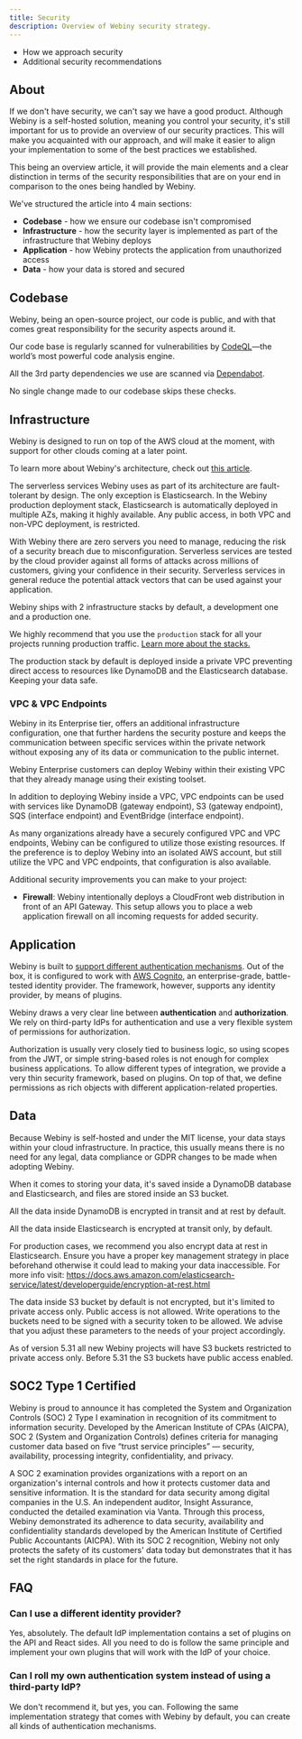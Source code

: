 ```yaml
---
title: Security
description: Overview of Webiny security strategy.
---
```



<Alert type="success" title="What You’ll Learn">

- How we approach security
- Additional security recommendations

</Alert>

## About

If we don't have security, we can't say we have a good product. Although Webiny is a self-hosted solution, meaning you control your security, it's still important for us to provide an overview of our security practices. This will make you acquainted with our approach, and will make it easier to align your implementation to some of the best practices we established.

This being an overview article, it will provide the main elements and a clear distinction in terms of the security responsibilities that are on your end in comparison to the ones being handled by Webiny.

We've structured the article into 4 main sections:

- **Codebase** - how we ensure our codebase isn't compromised
- **Infrastructure** - how the security layer is implemented as part of the infrastructure that Webiny deploys
- **Application** - how Webiny protects the application from unauthorized access
- **Data** - how your data is stored and secured

## Codebase

Webiny, being an open-source project, our code is public, and with that comes great responsibility for the security aspects around it.

Our code base is regularly scanned for vulnerabilities by [CodeQL](https://securitylab.github.com/tools/codeql)—the world’s most powerful code analysis engine.

All the 3rd party dependencies we use are scanned via [Dependabot](https://dependabot.com).

No single change made to our codebase skips these checks.

## Infrastructure

Webiny is designed to run on top of the AWS cloud at the moment, with support for other clouds coming at a later point.

<Alert type="info" title="Webiny Architecture">

To learn more about Webiny's architecture, check out [this article](../../architecture/introduction).

</Alert>

The serverless services Webiny uses as part of its architecture are fault-tolerant by design. The only exception is Elasticsearch. In the Webiny production deployment stack, Elasticsearch is automatically deployed in multiple AZs, making it highly available. Any public access, in both VPC and non-VPC deployment, is restricted.

With Webiny there are zero servers you need to manage, reducing the risk of a security breach due to misconfiguration. Serverless services are tested by the cloud provider against all forms of attacks across millions of customers, giving your confidence in their security. Serverless services in general reduce the potential attack vectors that can be used against your application.

Webiny ships with 2 infrastructure stacks by default, a development one and a production one.

<Alert type="warning" title="Use the right stack">

We highly recommend that you use the `production` stack for all your projects running production traffic. [Learn more about the stacks.](../../architecture/deployment-modes/introduction)

</Alert>

The production stack by default is deployed inside a private VPC preventing direct access to resources like DynamoDB and the Elasticsearch database. Keeping your data safe.

### VPC & VPC Endpoints

Webiny in its Enterprise tier, offers an additional infrastructure configuration, one that further hardens the security posture and keeps the communication between specific services within the private network without exposing any of its data or communication to the public internet. 

Webiny Enterprise customers can deploy Webiny within their existing VPC that they already manage using their existing toolset. 

In addition to deploying Webiny inside a VPC, VPC endpoints can be used with services like DynamoDB (gateway endpoint), S3 (gateway endpoint), SQS (interface endpoint) and EventBridge (interface endpoint). 

As many organizations already have a securely configured VPC and VPC endpoints, Webiny can be configured to utilize those existing resources. If the preference is to deploy Webiny into an isolated AWS account, but still utilize the VPC and VPC endpoints, that configuration is also available. 

Additional security improvements you can make to your project:

- **Firewall**: Webiny intentionally deploys a CloudFront web distribution in front of an API Gateway. This setup allows you to place a web application firewall on all incoming requests for added security.

## Application

Webiny is built to [support different authentication mechanisms](./sso-and-custom-authenticators). Out of the box, it is configured to work with [AWS Cognito](https://aws.amazon.com/cognito/), an enterprise-grade, battle-tested identity provider. The framework, however, supports any identity provider, by means of plugins.

Webiny draws a very clear line between **authentication** and **authorization**. We rely on third-party IdPs for authentication and use a very flexible system of permissions for authorization.

Authorization is usually very closely tied to business logic, so using scopes from the JWT, or simple string-based roles is not enough for complex business applications. To allow different types of integration, we provide a very thin security framework, based on plugins. On top of that, we define permissions as rich objects with different application-related properties.

## Data

Because Webiny is self-hosted and under the MIT license, your data stays within your cloud infrastructure. In practice, this usually means there is no need for any legal, data compliance or GDPR changes to be made when adopting Webiny.

When it comes to storing your data, it's saved inside a DynamoDB database and Elasticsearch, and files are stored inside an S3 bucket.

All the data inside DynamoDB is encrypted in transit and at rest by default.

All the data inside Elasticsearch is encrypted at transit only, by default.

<Alert type="info" title="Elasticsearch Encrypt at rest">

For production cases, we recommend you also encrypt data at rest in Elasticsearch. Ensure you have a proper key management strategy in place beforehand otherwise it could lead to making your data inaccessible. For more info visit: https://docs.aws.amazon.com/elasticsearch-service/latest/developerguide/encryption-at-rest.html

</Alert>

The data inside S3 bucket by default is not encrypted, but it's limited to private access only. Public access is not allowed. Write operations to the buckets need to be signed with a security token to be allowed. We advise that you adjust these parameters to the needs of your project accordingly.

<Alert type="info" title="Making S3 private">

As of version 5.31 all new Webiny projects will have S3 buckets restricted to private access only. Before 5.31 the S3 buckets have public access enabled. 

</Alert>

## SOC2 Type 1 Certified

Webiny is proud to announce it has completed the System and Organization Controls (SOC) 2 Type I examination in recognition of its commitment to information security. Developed by the American Institute of CPAs (AICPA), SOC 2 (System and Organization Controls) defines criteria for managing customer data based on five “trust service principles” — security, availability, processing integrity, confidentiality, and privacy. 

A SOC 2 examination provides organizations with a report on an organization's internal controls and how it protects customer data and sensitive information. It is the standard for data security among digital companies in the U.S.
An independent auditor, Insight Assurance, conducted the detailed examination via Vanta. Through this process, Webiny demonstrated its adherence to data security, availability and confidentiality standards developed by the American Institute of Certified Public Accountants (AICPA). With its SOC 2 recognition, Webiny not only protects the safety of its customers' data today but demonstrates that it has set the right standards in place for the future.

## FAQ

### Can I use a different identity provider?

Yes, absolutely. The default IdP implementation contains a set of plugins on the API and React sides. All you need to do is follow the same principle and implement your own plugins that will work with the IdP of your choice.

### Can I roll my own authentication system instead of using a third-party IdP?

We don't recommend it, but yes, you can. Following the same implementation strategy that comes with Webiny by default, you can create all kinds of authentication mechanisms.
